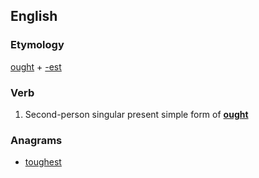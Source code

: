 ==English==

===Etymology===
[[ought]] + [[-est]]

===Verb===
{{en-verb form}}

# {{context|archaic|lang=en}} Second-person singular present simple form of '''[[ought]]'''

===Anagrams===
* [[toughest#English|toughest]]
